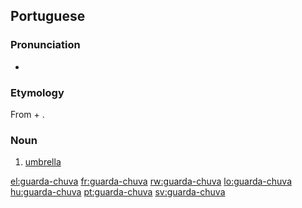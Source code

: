 ==Portuguese==

===Pronunciation===
*{{IPA|lang=pt|/gwaʀdaˈʃuva/}}

===Etymology===
From {{term|guardar||to guard}} + {{term|chuva||rain}}.

===Noun===
{{infl|pt|noun}}

# [[umbrella]]

[[el:guarda-chuva]]
[[fr:guarda-chuva]]
[[rw:guarda-chuva]]
[[lo:guarda-chuva]]
[[hu:guarda-chuva]]
[[pt:guarda-chuva]]
[[sv:guarda-chuva]]